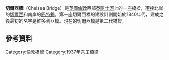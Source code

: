 {{NoteTA
|1= zh-cn:切尔西; zh-hk:車路士; zh-tw:切爾西;
}}
{{Infobox bridge
| bridge_name   = Chelsea Bridge 
| image         = Chelsea Bridge, London.jpg
| alt           = 
| caption       = 
| official_name = 
| carries       = [[A3216_road|A3216 road]]
| crosses       = [[泰晤士河|泰晤士河]]
| preceded      = [[阿爾伯特橋_(倫敦)|阿爾伯特橋]]
| followed      = [[Grosvenor_Bridge|Grosvenor Railway Bridge]]
| locale        = [[巴特錫|巴特錫]]和[[切爾西_(倫敦)|切爾西]]
| maint         = 
| id            = 
| designer      = [[G._Topham_Forrest|G. Topham Forrest]] and [[E._P._Wheeler|E. P. Wheeler]]
| design        = 
| material      = [[鋼鐵|鋼鐵]]
| spans         = 3
| pierswater    = 2
| mainspan      = {{convert|332|ft|m}}
| length        = {{convert|698|ft|m}}
| width         = {{convert|64|ft|m}}
| height        = {{convert|69|ft|2|in|m}}
| load          = 
| clearance     = 
| below         = {{convert|42|ft|9|in|m}} at [[lowest_astronomical_tide|lowest astronomical tide]]<ref name="Thames Bridges Heights">
{{cite web
| title = Thames Bridges Heights
| publisher = Port of London Authority
| url = http://www.pla.co.uk/display_fixedpage.cfm/id/174/site/navigation
| access-date = 23 August 2011
}}
</ref>
| traffic       = 29,375 車輛（2004）{{sfn|Cookson|2006|p=316}}
| begin         = 
| complete      = 
| open          = 1937年5月6日
| heritage      = [[登錄建築|二級登錄建築]]
| collapsed     = 
| replaces      = 
| closed        = 
| toll          = 
| map_cue       = 
| map_image     = 
| map_text      = 
| map_width     = 
| coordinates   = {{coord|51|29|5|N|0|9|0|W|region:GB_type:landmark|display=inline,title}}
| lat           = 
| long          = 
| extra         = 
}}
'''切爾西橋'''（Chelsea Bridge）是[[英國|英國]][[倫敦|倫敦]]西部[[泰晤士河|泰晤士河]]上的一座橋樑，連接北岸的[[切爾西_(倫敦)|切爾西]]和南岸的[[巴特錫|巴特錫]]。第一座切爾西橋的建設計劃開始於1840年代，建成之後最初的名字是維多利亞橋。現在的切爾西橋是第二代橋樑。

==參考資料==
{{Reflist}}
{{cite book
  | last = Cookson
  | first = Brian
  | year = 2006
  | title = Crossing the River
  | publisher = Mainstream
  | location = Edinburgh
  | isbn = 978-1-84018-976-6
  | oclc = 63400905
  }}
[[Category:倫敦橋樑|Category:倫敦橋樑]]
[[Category:1937年完工橋梁|Category:1937年完工橋梁]]